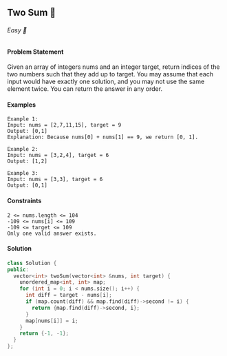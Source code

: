 ## Two Sum 🎯

###### Easy 🤔

#### Problem Statement
Given an array of integers nums and an integer target, return indices of the
two numbers such that they add up to target. You may assume that each input
would have exactly one solution, and you may not use the same element twice. You
can return the answer in any order.

#### Examples
```
Example 1:
Input: nums = [2,7,11,15], target = 9
Output: [0,1]
Explanation: Because nums[0] + nums[1] == 9, we return [0, 1].
```
```
Example 2:
Input: nums = [3,2,4], target = 6
Output: [1,2]
```
```
Example 3:
Input: nums = [3,3], target = 6
Output: [0,1]
```

#### Constraints
```
2 <= nums.length <= 104
-109 <= nums[i] <= 109
-109 <= target <= 109
Only one valid answer exists.
```

#### Solution
```cpp
class Solution {
public:
  vector<int> twoSum(vector<int> &nums, int target) {
    unordered_map<int, int> map;
    for (int i = 0; i < nums.size(); i++) {
      int diff = target - nums[i];
      if (map.count(diff) && map.find(diff)->second != i) {
        return {map.find(diff)->second, i};
      }
      map[nums[i]] = i;
    }
    return {-1, -1};
  }
};
```